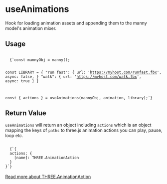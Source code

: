 
# useAnimations

Hook for loading animation assets and appending them to the manny model's
animation mixer.

## Usage

<Code language="js">
  {`const mannyObj = manny();

const LIBRARY = {
  "run fast": {
    url: 'https://myhost.com/runfast.fbx',
    async: false,
  }
  "walk": {
    url: 'https://myhost.com/walk.fbx',
    async: true
  }
}


const { actions } = useAnimations(mannyObj, animation, library);`}
</Code>

## Return Value

`useAnimations` will return an object including `actions` which is an object
mapping the keys of `paths` to three.js animation actions you can play, pause,
loop etc.

<Code language="js">
  {`{
  actions: {
    [name]: THREE.AnimationAction
  }
}`}
</Code>
<br />
<a
  href="https://threejs.org/docs/#api/en/animation/AnimationAction"
  target="_blank"
>
  Read more about THREE.AnimationAction
</a>